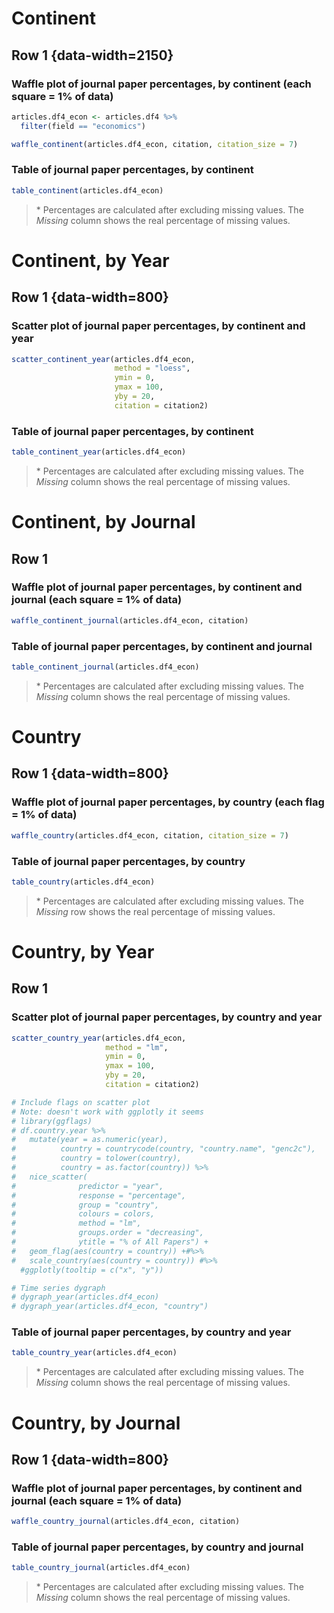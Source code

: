 # Continent {data-navmenu="Economics"}

## Row 1 {data-width=2150} {.tabset .tabset-fade}

### Waffle plot of journal paper percentages, by continent (each square = 1% of data) {data-height=680}

```r
articles.df4_econ <- articles.df4 %>% 
  filter(field == "economics")

waffle_continent(articles.df4_econ, citation, citation_size = 7)

```



### Table of journal paper percentages, by continent

```r
table_continent(articles.df4_econ)

```

> \* Percentages are calculated after excluding missing values. The *Missing* column shows the real percentage of missing values.

# Continent, by Year {data-navmenu="Economics"}

## Row 1 {data-width=800} {.tabset .tabset-fade}

### Scatter plot of journal paper percentages, by continent and year {data-height=680}

```r
scatter_continent_year(articles.df4_econ, 
                       method = "loess",
                       ymin = 0,                     
                       ymax = 100,
                       yby = 20,
                       citation = citation2)

```



### Table of journal paper percentages, by continent

```r
table_continent_year(articles.df4_econ)

```

> \* Percentages are calculated after excluding missing values. The *Missing* column shows the real percentage of missing values.

# Continent, by Journal {data-navmenu="Economics"}

## Row 1 {.tabset .tabset-fade}

### Waffle plot of journal paper percentages, by continent and journal (each square = 1% of data) {data-height=680}

```r
waffle_continent_journal(articles.df4_econ, citation)

```



### Table of journal paper percentages, by continent and journal

```r
table_continent_journal(articles.df4_econ)

```

> \* Percentages are calculated after excluding missing values. The *Missing* column shows the real percentage of missing values.

# Country {data-navmenu="Economics"}

## Row 1 {data-width=800} {.tabset .tabset-fade}

### Waffle plot of journal paper percentages, by country (each flag = 1% of data) {data-height=680}

```r
waffle_country(articles.df4_econ, citation, citation_size = 7)

```



### Table of journal paper percentages, by country

```r
table_country(articles.df4_econ)

```

> \* Percentages are calculated after excluding missing values. The *Missing* row shows the real percentage of missing values.

# Country, by Year {data-navmenu="Economics"}

## Row 1 {.tabset .tabset-fade}

### Scatter plot of journal paper percentages, by country and year {data-height=680}

```r
scatter_country_year(articles.df4_econ, 
                     method = "lm",
                     ymin = 0,
                     ymax = 100,
                     yby = 20,
                     citation = citation2)

# Include flags on scatter plot
# Note: doesn't work with ggplotly it seems
# library(ggflags)
# df.country.year %>%
#   mutate(year = as.numeric(year),
#          country = countrycode(country, "country.name", "genc2c"),
#          country = tolower(country),
#          country = as.factor(country)) %>%
#   nice_scatter(
#              predictor = "year",
#              response = "percentage",
#              group = "country",
#              colours = colors,
#              method = "lm",
#              groups.order = "decreasing",
#              ytitle = "% of All Papers") + 
#   geom_flag(aes(country = country)) +#%>%
#   scale_country(aes(country = country)) #%>%
  #ggplotly(tooltip = c("x", "y"))

# Time series dygraph 
# dygraph_year(articles.df4_econ)
# dygraph_year(articles.df4_econ, "country")

```



### Table of journal paper percentages, by country and year

```r
table_country_year(articles.df4_econ)

```

> \* Percentages are calculated after excluding missing values. The *Missing* column shows the real percentage of missing values.

# Country, by Journal {data-navmenu="Economics"}

## Row 1 {data-width=800} {.tabset .tabset-fade}

### Waffle plot of journal paper percentages, by continent and journal (each square = 1% of data) {data-height=680}

```r
waffle_country_journal(articles.df4_econ, citation)

```



### Table of journal paper percentages, by country and journal

```r
table_country_journal(articles.df4_econ)

```

> \* Percentages are calculated after excluding missing values. The *Missing* column shows the real percentage of missing values.
